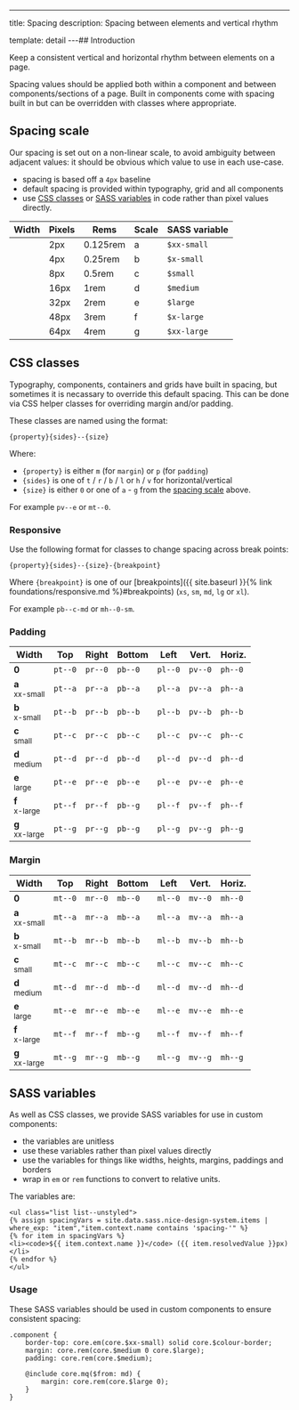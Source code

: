 ---

title: Spacing
description: Spacing between elements and vertical rhythm

template: detail
---## Introduction

Keep a consistent vertical and horizontal rhythm between elements on a page.

Spacing values should be applied both within a component and between components/sections of a page. Built in components come with spacing built in but can be overridden with classes where appropriate.

## Spacing scale

Our spacing is set out on a non-linear scale, to avoid ambiguity between adjacent values: it should be obvious which value to use in each use-case.

- spacing is based off a `4px` baseline
- default spacing is provided within typography, grid and all components
- use [CSS classes](#css-classes) or [SASS variables](#sass-variables) in code rather than pixel values directly.

| Width                                                       | Pixels | Rems     | Scale | SASS variable |
| ----------------------------------------------------------- | ------ | -------- | ----- | ------------- |
| <span class="spacing-block spacing-block--xx-small"></span> | 2px    | 0.125rem | a     | `$xx-small`   |
| <span class="spacing-block spacing-block--x-small"></span>  | 4px    | 0.25rem  | b     | `$x-small`    |
| <span class="spacing-block spacing-block--small"></span>    | 8px    | 0.5rem   | c     | `$small`      |
| <span class="spacing-block spacing-block--medium"></span>   | 16px   | 1rem     | d     | `$medium`     |
| <span class="spacing-block spacing-block--large"></span>    | 32px   | 2rem     | e     | `$large`      |
| <span class="spacing-block spacing-block--x-large"></span>  | 48px   | 3rem     | f     | `$x-large`    |
| <span class="spacing-block spacing-block--xx-large"></span> | 64px   | 4rem     | g     | `$xx-large`   |

## CSS classes

Typography, components, containers and grids have built in spacing, but sometimes it is necassary to override this default spacing. This can be done via CSS helper classes for overriding margin and/or padding.

These classes are named using the format:

`{property}{sides}--{size}`

Where:

- `{property}` is either `m` (for `margin`) or `p` (for `padding`)
- `{sides}` is one of `t` / `r` / `b` / `l` or `h` / `v` for horizontal/vertical
- `{size}` is either `0` or one of `a` - `g` from the [spacing scale](#spacing-scale) above.

For example `pv--e` or `mt--0`.

### Responsive

Use the following format for classes to change spacing across break points:

`{property}{sides}--{size}-{breakpoint}`

Where `{breakpoint}` is one of our [breakpoints]({{ site.baseurl }}{% link foundations/responsive.md %}#breakpoints) (`xs`, `sm`, `md`, `lg` or `xl`).

For example `pb--c-md` or `mh--0-sm`.

### Padding

| Width                              | Top     | Right   | Bottom  | Left    | Vert.   | Horiz.  |
| ---------------------------------- | ------- | ------- | ------- | ------- | ------- | ------- |
| **0**                              | `pt--0` | `pr--0` | `pb--0` | `pl--0` | `pv--0` | `ph--0` |
| **a** <br/><small>xx-small</small> | `pt--a` | `pr--a` | `pb--a` | `pl--a` | `pv--a` | `ph--a` |
| **b** <br/><small>x-small</small>  | `pt--b` | `pr--b` | `pb--b` | `pl--b` | `pv--b` | `ph--b` |
| **c** <br/><small>small</small>    | `pt--c` | `pr--c` | `pb--c` | `pl--c` | `pv--c` | `ph--c` |
| **d** <br/><small>medium</small>   | `pt--d` | `pr--d` | `pb--d` | `pl--d` | `pv--d` | `ph--d` |
| **e** <br/><small>large</small>    | `pt--e` | `pr--e` | `pb--e` | `pl--e` | `pv--e` | `ph--e` |
| **f** <br/><small>x-large</small>  | `pt--f` | `pr--f` | `pb--g` | `pl--f` | `pv--f` | `ph--f` |
| **g** <br/><small>xx-large</small> | `pt--g` | `pr--g` | `pb--g` | `pl--g` | `pv--g` | `ph--g` |

### Margin

| Width                              | Top     | Right   | Bottom  | Left    | Vert.   | Horiz.  |
| ---------------------------------- | ------- | ------- | ------- | ------- | ------- | ------- |
| **0**                              | `mt--0` | `mr--0` | `mb--0` | `ml--0` | `mv--0` | `mh--0` |
| **a** <br/><small>xx-small</small> | `mt--a` | `mr--a` | `mb--a` | `ml--a` | `mv--a` | `mh--a` |
| **b** <br/><small>x-small</small>  | `mt--b` | `mr--b` | `mb--b` | `ml--b` | `mv--b` | `mh--b` |
| **c** <br/><small>small</small>    | `mt--c` | `mr--c` | `mb--c` | `ml--c` | `mv--c` | `mh--c` |
| **d** <br/><small>medium</small>   | `mt--d` | `mr--d` | `mb--d` | `ml--d` | `mv--d` | `mh--d` |
| **e** <br/><small>large</small>    | `mt--e` | `mr--e` | `mb--e` | `ml--e` | `mv--e` | `mh--e` |
| **f** <br/><small>x-large</small>  | `mt--f` | `mr--f` | `mb--g` | `ml--f` | `mv--f` | `mh--f` |
| **g** <br/><small>xx-large</small> | `mt--g` | `mr--g` | `mb--g` | `ml--g` | `mv--g` | `mh--g` |

## SASS variables

As well as CSS classes, we provide SASS variables for use in custom components:

- the variables are unitless
- use these variables rather than pixel values directly
- use the variables for things like widths, heights, margins, paddings and borders
- wrap in `em` or `rem` functions to convert to relative units.

The variables are:

```
<ul class="list list--unstyled">
{% assign spacingVars = site.data.sass.nice-design-system.items | where_exp: "item","item.context.name contains 'spacing-'" %}
{% for item in spacingVars %}
<li><code>${{ item.context.name }}</code> ({{ item.resolvedValue }}px)</li>
{% endfor %}
</ul>
```

### Usage

These SASS variables should be used in custom components to ensure consistent spacing:

```
.component {
    border-top: core.em(core.$xx-small) solid core.$colour-border;
    margin: core.rem(core.$medium 0 core.$large);
    padding: core.rem(core.$medium);

    @include core.mq($from: md) {
        margin: core.rem(core.$large 0);
    }
}
```
